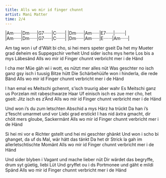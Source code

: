 ```yaml
---
title: Alls wo mir id finger chunnt
artist: Mani Matter
time: 2/4
---
```



:::{.song-grid}
|Am······|Dm······|G7······|C·······|
|Dm······|Am······|E7······|········|
|Am······|Dm······|G7······|C·······|
|Dm······|Am······|E·······|Am······| 
:::

Am tag won i uf d'Wält bi cho, 
si hei mers speter gseit
Da het my Mueter grad deheim 
es Suppegschir verheit
Und sider ischs mys herte Los 
bis a mys Läbesänd
Alls wo mir id Finger chunnt 
verbricht mer i de Händ

I cha mer Müe gäh wi i wott, 
es nützt mer alles nüt
Was geschter no isch ganz gsy 
isch i tuusig Bitze hütt
Die Schärbehüüfe won i hinderla, 
die rede Bänd
Alls wo mir id Finger chunnt 
verbricht mer i de Händ

I han emal es Meitschi gchennt, 
s'isch truurig aber wahr
Es Meitschi ganz us Porzelan 
mit rabeschwarze Haar
Uf einisch isch es zue mer cho, 
het gseit: Jitz isch es z'Änd
Alls wo mir id Finger chunnt 
verbricht mer i de Händ

Und won i's du zum letschten Abschid 
a mys Härz ha trückt
Da han i's z'fescht umarmet 
und vor Liebi grad erstickt
I has nid äxtra gmacht, 
dir chöit mers gloube, Sackermänt
Alls wo mir id Finger chunnt 
verbricht mer i de Händ

Si hei mi vor e Richter gstellt 
und hei mi geschter ghänkt
Und won i scho bi ghanget, 
da uf ds Mal, wär hätt das tänkt
Da het dr Strick la gah 
im allerletschtischte Momänt
Alls wo mir id Finger chunnt 
verbricht mer i de Händ

Und sider blyben i Vagant 
und mache lieber nüt
Dir wärdet das begryffe, 
drum syt güetig, liebi Lüt
Und gryffet ou i ds Portmonee 
und gäht e mildi Spänd
Alls wo mir id Finger chunnt 
verbricht mer i de Händ
